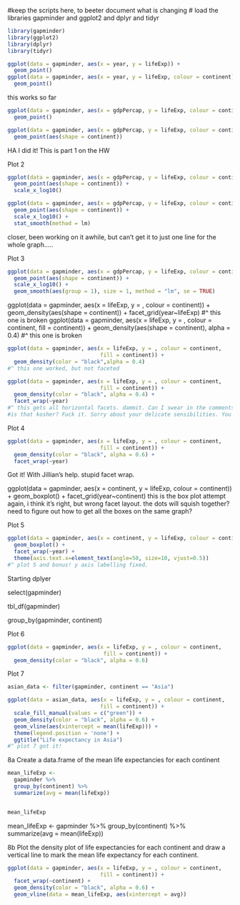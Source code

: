 #keep the scripts here, to beeter document what is changing
# load the libraries gapminder and ggplot2 and dplyr and tidyr
```r
library(gapminder)
library(ggplot2)
library(dplyr)
library(tidyr)
```

```r
ggplot(data = gapminder, aes(x = year, y = lifeExp)) +
  geom_point()
ggplot(data = gapminder, aes(x = year, y = lifeExp, colour = continent)) +
  geom_point()
```
this works so far
```r
ggplot(data = gapminder, aes(x = gdpPercap, y = lifeExp, colour = continent)) + 
  geom_point()
```

```r
ggplot(data = gapminder, aes(x = gdpPercap, y = lifeExp, colour = continent)) + 
  geom_point(aes(shape = continent))
```
HA I did it! This is part 1 on the HW

Plot 2
```r
ggplot(data = gapminder, aes(x = gdpPercap, y = lifeExp, colour = continent)) + 
  geom_point(aes(shape = continent)) +
  scale_x_log10()
```

```r
ggplot(data = gapminder, aes(x = gdpPercap, y = lifeExp, colour = continent)) + 
  geom_point(aes(shape = continent)) +
  scale_x_log10() +
  stat_smooth(method = lm)
```
closer, been working on it awhile, but can't get it to just one line for the 
 whole graph.....

Plot 3
```r
ggplot(data = gapminder, aes(x = gdpPercap, y = lifeExp, colour = continent)) + 
  geom_point(aes(shape = continent)) +
  scale_x_log10() +
  geom_smooth(aes(group = 1), size = 1, method = "lm", se = TRUE)
```


ggplot(data = gapminder, aes(x = lifeExp, y = , colour = continent)) + 
  geom_density(aes(shape = continent)) +
  facet_grid(year~lifeExp)
#^ this one is broken
ggplot(data = gapminder, aes(x = lifeExp, y = , colour = continent, 
                             fill = continent)) + 
  geom_density(aes(shape = continent), alpha = 0.4)
#^ this one is broken


```r
ggplot(data = gapminder, aes(x = lifeExp, y = , colour = continent, 
                             fill = continent)) + 
  geom_density(color = "black",alpha = 0.4)
#^ this one worked, but not faceted
```

```r
ggplot(data = gapminder, aes(x = lifeExp, y = , colour = continent, 
                             fill = continent)) + 
  geom_density(color = "black", alpha = 0.4) +
  facet_wrap(~year)
#^ this gets all horizontal facets. dammit. Can I swear in the comments? 
#is that kosher? Fuck it. Sorry about your delicate sensibilities. You ass.
```

Plot 4
```r
ggplot(data = gapminder, aes(x = lifeExp, y = , colour = continent,
                             fill = continent)) + 
  geom_density(color = "black", alpha = 0.6) +
  facet_wrap(~year) 
```
Got it! With Jillian's help. stupid facet wrap.


ggplot(data = gapminder, aes(x = continent, y = lifeExp, colour = continent)) + 
  geom_boxplot() +
  facet_grid(year~continent)
 this is the box plot attempt
again, i think it's right, but wrong facet layout. the dots will squish 
together? need to figure out how to get all the boxes on the same graph?

Plot 5
```r
ggplot(data = gapminder, aes(x = continent, y = lifeExp, colour = continent)) + 
  geom_boxplot() +
  facet_wrap(~year) +
  theme(axis.text.x=element_text(angle=50, size=10, vjust=0.5))
#^ plot 5 and bonus! y axis labelling fixed.
```

Starting dplyer

select(gapminder)

tbl_df(gapminder)

group_by(gapminder, continent)

Plot 6
```r
ggplot(data = gapminder, aes(x = lifeExp, y = , colour = continent, 
                              fill = continent)) +
  geom_density(color = "black", alpha = 0.6)
```


Plot 7
```r
asian_data <- filter(gapminder, continent == "Asia")

ggplot(data = asian_data, aes(x = lifeExp, y = , colour = continent, 
                             fill = continent)) +
  scale_fill_manual(values = c("green")) + 
  geom_density(color = "black", alpha = 0.6) + 
  geom_vline(aes(xintercept = mean(lifeExp))) +
  theme(legend.position = 'none') + 
  ggtitle("Life expectancy in Asia")
#^ plot 7 got it!
```

8a Create a data.frame of the mean life expectancies for each continent
```r
mean_lifeExp <- 
  gapminder %>%
  group_by(continent) %>%
  summarize(avg = mean(lifeExp))


mean_lifeExp
```

mean_lifeExp <- 
  gapminder %>%
  group_by(continent) %>%
  summarize(avg = mean(lifeExp))

8b Plot the density plot of life expectancies for each continent 
 and draw a vertical line to mark the mean life expectancy for each continent.
```r
ggplot(data = gapminder, aes(x = lifeExp, y = , colour = continent, 
                             fill = continent)) +
  facet_wrap(~continent) + 
  geom_density(color = "black", alpha = 0.6) + 
  geom_vline(data = mean_lifeExp, aes(xintercept = avg))
```





















